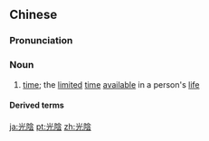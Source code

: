 {{also|光阴}}
==Chinese==
{{zh-forms|s=光阴|lit=bright and dark; light and shade}}

===Pronunciation===
{{zh-pron
|m=guāngyīn
|c=gwong1 jam1
|h=pfs=kông-yîm
|mn=kong-im
|cat=n
}}

===Noun===
{{zh-noun}}

# {{lb|zh|figurative}} [[time]]; the [[limited]] [[time]] [[available]] in a person's [[life]]

====Derived terms====
{{zh-der|光陰如隙駒|光陰如電|光陰似水|一寸光陰一寸金|光陰虛度|光陰彈指|寸金難買寸光陰|光陰似箭}}

{{zh-cat|Antonymous}}

[[ja:光陰]]
[[pt:光陰]]
[[zh:光陰]]